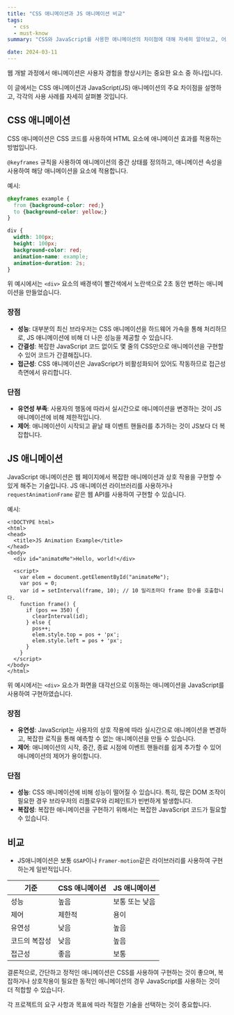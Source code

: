 ```yaml
---
title: "CSS 애니메이션과 JS 애니메이션 비교"
tags:
  - css
  - must-know
summary: "CSS와 JavaScript를 사용한 애니메이션의 차이점에 대해 자세히 알아보고, 어느 상황에서 각각을 사용하는 것이 더 적합한지를 분석해봅니다."

date: 2024-03-11
---
```


웹 개발 과정에서 애니메이션은 사용자 경험을 향상시키는 중요한 요소 중 하나입니다. 

이 글에서는 CSS 애니메이션과 JavaScript(JS) 애니메이션의 주요 차이점을 설명하고, 각각의 사용 사례를 자세히 살펴볼 것입니다.

## CSS 애니메이션

CSS 애니메이션은 CSS 코드를 사용하여 HTML 요소에 애니메이션 효과를 적용하는 방법입니다. 

`@keyframes` 규칙을 사용하여 애니메이션의 중간 상태를 정의하고, 애니메이션 속성을 사용하여 해당 애니메이션을 요소에 적용합니다.

예시:

```css:styles.css
@keyframes example {
  from {background-color: red;}
  to {background-color: yellow;}
}

div {
  width: 100px;
  height: 100px;
  background-color: red;
  animation-name: example;
  animation-duration: 2s;
}
```

위 예시에서는 `<div>` 요소의 배경색이 빨간색에서 노란색으로 2초 동안 변하는 애니메이션을 만들었습니다.

### 장점

- **성능**: 대부분의 최신 브라우저는 CSS 애니메이션을 하드웨어 가속을 통해 처리하므로, JS 애니메이션에 비해 더 나은 성능을 제공할 수 있습니다.
- **간결성**: 복잡한 JavaScript 코드 없이도 몇 줄의 CSS만으로 애니메이션을 구현할 수 있어 코드가 간결해집니다.
- **접근성**: CSS 애니메이션은 JavaScript가 비활성화되어 있어도 작동하므로 접근성 측면에서 유리합니다.

### 단점

- **유연성 부족**: 사용자의 행동에 따라서 실시간으로 애니메이션을 변경하는 것이 JS 애니메이션에 비해 제한적입니다.
- **제어**: 애니메이션이 시작되고 끝날 때 이벤트 핸들러를 추가하는 것이 JS보다 더 복잡합니다.

## JS 애니메이션

JavaScript 애니메이션은 웹 페이지에서 복잡한 애니메이션과 상호 작용을 구현할 수 있게 해주는 기술입니다. JS 애니메이션 라이브러리를 사용하거나 `requestAnimationFrame` 같은 웹 API를 사용하여 구현할 수 있습니다.

예시:

```html:html
<!DOCTYPE html>
<html>
<head>
  <title>JS Animation Example</title>
</head>
<body>
  <div id="animateMe">Hello, world!</div>

  <script>
    var elem = document.getElementById("animateMe"); 
    var pos = 0;
    var id = setInterval(frame, 10); // 10 밀리초마다 frame 함수를 호출합니다.
    function frame() {
      if (pos == 350) {
        clearInterval(id);
      } else {
        pos++; 
        elem.style.top = pos + 'px'; 
        elem.style.left = pos + 'px'; 
      }
    }
  </script>
</body>
</html>
```

위 예시에서는 `<div>` 요소가 화면을 대각선으로 이동하는 애니메이션을 JavaScript를 사용하여 구현하였습니다.

### 장점

- **유연성**: JavaScript는 사용자의 상호 작용에 따라 실시간으로 애니메이션을 변경하고, 복잡한 로직을 통해 예측할 수 없는 애니메이션을 만들 수 있습니다.
- **제어**: 애니메이션의 시작, 중간, 종료 시점에 이벤트 핸들러를 쉽게 추가할 수 있어 애니메이션의 제어가 용이합니다.

### 단점

- **성능**: CSS 애니메이션에 비해 성능이 떨어질 수 있습니다. 특히, 많은 DOM 조작이 필요한 경우 브라우저의 리플로우와 리페인트가 빈번하게 발생합니다.
- **복잡성**: 복잡한 애니메이션을 구현하기 위해서는 복잡한 JavaScript 코드가 필요할 수 있습니다.

## 비교

- JS애니메이션은 보통 `GSAP`이나 `Framer-motion`같은 라이브러리를 사용하여 구현하는게 일반적입니다.

| 기준       | CSS 애니메이션 | JS 애니메이션   |
|------------|------------|--------------|
| 성능       | 높음       | 보통 또는 낮음  |
| 제어       | 제한적     | 용이         |
| 유연성     | 낮음       | 높음         |
| 코드의 복잡성 | 낮음       | 높음         |
| 접근성     | 좋음       | 보통         |

결론적으로, 간단하고 정적인 애니메이션은 CSS를 사용하여 구현하는 것이 좋으며, 복잡하거나 상호작용이 필요한 동적인 애니메이션의 경우 JavaScript를 사용하는 것이 더 적합할 수 있습니다. 

각 프로젝트의 요구 사항과 목표에 따라 적절한 기술을 선택하는 것이 중요합니다.